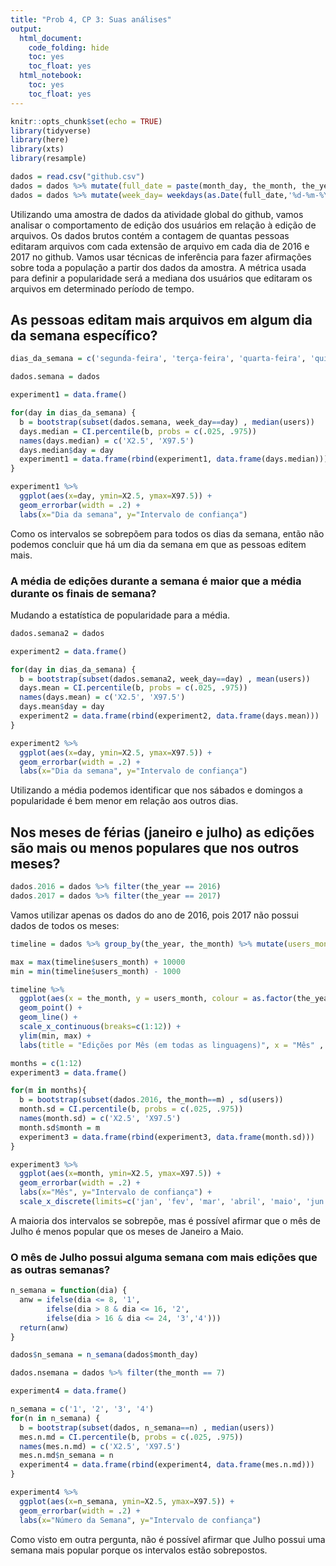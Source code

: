 ```yaml
---
title: "Prob 4, CP 3: Suas análises"
output:
  html_document:
    code_folding: hide
    toc: yes
    toc_float: yes
  html_notebook:
    toc: yes
    toc_float: yes
---
```


```r
knitr::opts_chunk$set(echo = TRUE)
library(tidyverse)
library(here)
library(xts)
library(resample)
```

```r
dados = read.csv("github.csv")
dados = dados %>% mutate(full_date = paste(month_day, the_month, the_year, sep = '-'))
dados = dados %>% mutate(week_day= weekdays(as.Date(full_date,'%d-%m-%Y')))
```


Utilizando uma amostra de dados da atividade global do github, vamos analisar o comportamento de edição dos usuários em relação à edição de arquivos. Os dados brutos contém a contagem de quantas pessoas editaram arquivos com cada extensão de arquivo em cada dia de 2016 e 2017 no github. Vamos usar técnicas de inferência para fazer afirmações sobre toda a população a partir dos dados da amostra. A métrica usada para definir a popularidade será a mediana dos usuários que editaram os arquivos em determinado período de tempo.

## As pessoas editam mais arquivos em algum dia da semana específico?

```r
dias_da_semana = c('segunda-feira', 'terça-feira', 'quarta-feira', 'quinta-feira', 'sexta-feira', "sábado", "domingo")

dados.semana = dados 

experiment1 = data.frame()

for(day in dias_da_semana) {
  b = bootstrap(subset(dados.semana, week_day==day) , median(users))
  days.median = CI.percentile(b, probs = c(.025, .975))
  names(days.median) = c('X2.5', 'X97.5')
  days.median$day = day
  experiment1 = data.frame(rbind(experiment1, data.frame(days.median)))
}
```

```r
experiment1 %>% 
  ggplot(aes(x=day, ymin=X2.5, ymax=X97.5)) + 
  geom_errorbar(width = .2) + 
  labs(x="Dia da semana", y="Intervalo de confiança")
```

Como os intervalos se sobrepõem para todos os dias da semana, então não podemos concluir que há um dia da semana em que as pessoas editem mais.

### A média de edições durante a semana é maior que a média durante os finais de semana?

Mudando a estatística de popularidade para a média.
```r
dados.semana2 = dados 

experiment2 = data.frame()

for(day in dias_da_semana) {
  b = bootstrap(subset(dados.semana2, week_day==day) , mean(users))
  days.mean = CI.percentile(b, probs = c(.025, .975))
  names(days.mean) = c('X2.5', 'X97.5')
  days.mean$day = day
  experiment2 = data.frame(rbind(experiment2, data.frame(days.mean)))
}
```

```r
experiment2 %>% 
  ggplot(aes(x=day, ymin=X2.5, ymax=X97.5)) + 
  geom_errorbar(width = .2) + 
  labs(x="Dia da semana", y="Intervalo de confiança")
```

Utilizando a média podemos identificar que nos sábados e domingos a popularidade é bem menor em relação aos outros dias.

## Nos meses de férias (janeiro e julho) as edições são mais ou menos populares que nos outros meses?

```r
dados.2016 = dados %>% filter(the_year == 2016)
dados.2017 = dados %>% filter(the_year == 2017)
```

Vamos utilizar apenas os dados do ano de 2016, pois 2017 não possui dados de todos os meses:
```r
timeline = dados %>% group_by(the_year, the_month) %>% mutate(users_month = sum(users))

max = max(timeline$users_month) + 10000
min = min(timeline$users_month) - 1000

timeline %>%
  ggplot(aes(x = the_month, y = users_month, colour = as.factor(the_year))) + 
  geom_point() +
  geom_line() +  
  scale_x_continuous(breaks=c(1:12)) + 
  ylim(min, max) +
  labs(title = "Edições por Mês (em todas as linguagens)", x = "Mês" , y= "Número de usuários\nque fizeram edições", colour="Ano")
```


```r
months = c(1:12)
experiment3 = data.frame()

for(m in months){
  b = bootstrap(subset(dados.2016, the_month==m) , sd(users))
  month.sd = CI.percentile(b, probs = c(.025, .975))
  names(month.sd) = c('X2.5', 'X97.5')
  month.sd$month = m
  experiment3 = data.frame(rbind(experiment3, data.frame(month.sd)))
}
```

```r
experiment3 %>% 
  ggplot(aes(x=month, ymin=X2.5, ymax=X97.5)) + 
  geom_errorbar(width = .2) + 
  labs(x="Mês", y="Intervalo de confiança") +
  scale_x_discrete(limits=c('jan', 'fev', 'mar', 'abril', 'maio', 'jun', 'jul', 'ago', 'set', 'out', 'nov', 'dez'))
```

A maioria dos intervalos se sobrepõe, mas é possível afirmar que o mês de Julho é menos popular que os meses de Janeiro a Maio.

### O mês de Julho possui alguma semana com mais edições que as outras semanas?

```r
n_semana = function(dia) {
  anw = ifelse(dia <= 8, '1', 
        ifelse(dia > 8 & dia <= 16, '2',
        ifelse(dia > 16 & dia <= 24, '3','4')))
  return(anw)
}

dados$n_semana = n_semana(dados$month_day)
```

```r
dados.nsemana = dados %>% filter(the_month == 7)

experiment4 = data.frame()

n_semana = c('1', '2', '3', '4')
for(n in n_semana) {
  b = bootstrap(subset(dados, n_semana==n) , median(users))
  mes.n.md = CI.percentile(b, probs = c(.025, .975))
  names(mes.n.md) = c('X2.5', 'X97.5') 
  mes.n.md$n_semana = n
  experiment4 = data.frame(rbind(experiment4, data.frame(mes.n.md)))
}
```

```r
experiment4 %>% 
  ggplot(aes(x=n_semana, ymin=X2.5, ymax=X97.5)) + 
  geom_errorbar(width = .2) + 
  labs(x="Número da Semana", y="Intervalo de confiança")
```

Como visto em outra pergunta, não é possível afirmar que Julho possui uma semana mais popular porque os intervalos estão sobrepostos.